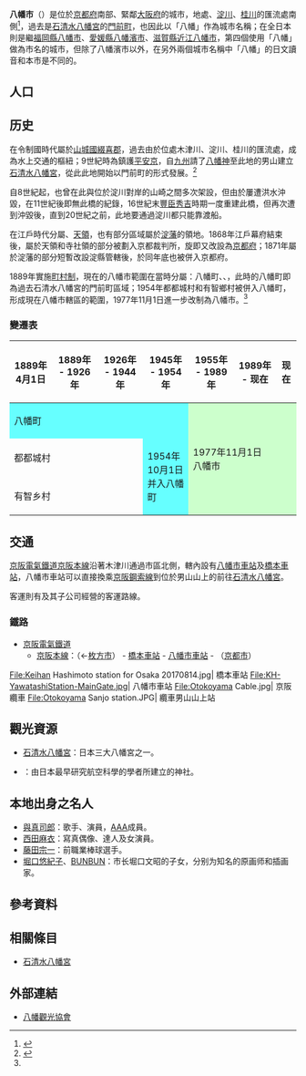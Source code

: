{{Otheruses|subject=日本[[京都府|京都府]]轄下的一個行政區劃|other=1963年以前曾經存在於日本[[福岡縣|福岡縣]]的同名行政區劃|八幡市 (福岡縣)}}
{{日本都市
| 自治體名=八幡市
| 圖像=[[File:Iwashimizu_hachimangu07s3200.jpg|240px]]
| 圖像說明=[[石清水八幡宮|石清水八幡宮]]（男山八幡宮）
| 市章=[[File:Emblem_of_Yawata.gif|100px]]
| 日文原名=八幡市
| 平假名=やわたし
| 羅馬字拼音=Yawata-shi
| 都道府縣=京都府
| 支廳=
| 編號=26210-2
| 面積=24.35
| 邊界未定=
| 人口={{自治體人口/京都府|八幡市}}<ref>{{自治體人口/京都府|source}}</ref>
| 統計時間={{自治體人口/京都府|date}}
| 自治體=[[京都市|京都市]]（[[伏見區|伏見區]]）、[[城陽市|城陽市]]、[[京田邊市|京田邊市]]、[[大山崎町|大山崎町]]、[[久御山町|久御山町]]<br />'''[[大阪府|大阪府]]'''：[[枚方市|枚方市]]、[[島本町|島本町]]
| 花=[[皋月杜鵑|皋月杜鵑]]
| 樹=[[樟樹|樟樹]]
| 鳥=[[大山雀|大山雀]]
| 其他象徵物=市花木
| 其他象徵=[[椿|椿]]
| 市長=[[堀口文昭|堀口文昭]]
| 卸任日期=2024年2月26日
| 議員數=22
| 郵遞區號=614-8501
| 所在地=八幡市八幡園內75
| 電話號碼=75-983-1111
| 外部連結=http://www.city.yawata.kyoto.jp/
| 經度=
| 緯度=
| 地圖=[[File:Yawata_in_Kyoto_Prefecture_Ja.svg|250px]]
| 註記=
}}
'''八幡市'''（{{jpn|j=八幡市|hg=やわたし|rm=Yawata shi|f=y}}）是位於[[京都府|京都府]]南部、緊鄰[[大阪府|大阪府]]的城市，地處{{tsl|ja|木津川_(京都府)|木津川_(京都府)|木津川}}、[[淀川|淀川]]、[[桂川_(淀川水系)|桂川]]的匯流處南側<ref>{{Cite web| url=http://www.city.yawata.kyoto.jp/0000000738.html| title=位置・地勢・気候| publisher=八幡市政府| date=2015-03-20| accessdate=2017-09-08| language=ja| archive-date=2020-06-15| archive-url=https://web.archive.org/web/20200615132631/http://www.city.yawata.kyoto.jp/0000000738.html| dead-url=no}}</ref>，過去是[[石清水八幡宮|石清水八幡宮]]的[[門前町|門前町]]，也因此以「八幡」作為城市名稱；在全日本則是繼[[福岡縣|福岡縣]][[八幡市_(福岡縣)|八幡市]]、[[愛媛縣|愛媛縣]][[八幡濱市|八幡濱市]]、[[滋賀縣|滋賀縣]][[近江八幡市|近江八幡市]]，第四個使用「八幡」做為市名的城市，但除了八幡濱市以外，在另外兩個城市名稱中「八幡」的日文讀音和本市是不同的。

== 人口 ==

{{日本人口統計| location=Yawata, Kyoto}}

== 历史 ==

在令制國時代屬於[[山城國|山城國]][[綴喜郡|綴喜郡]]，過去由於位處木津川、淀川、桂川的匯流處，成為水上交通的樞紐；9世紀時為鎮護[[平安京|平安京]]，自[[九州_(日本)|九州]]請了[[八幡神|八幡神]]至此地的男山建立[[石清水八幡宮|石清水八幡宮]]，從此此地開始以門前町的形式發展。<ref name="History">{{Cite web| url=http://www.city.yawata.kyoto.jp/0000000751.html| title=八幡市のあらまし| publisher=八幡市政府| date=2016-08-22| accessdate=2017-09-08| language=ja| archive-date=2020-06-15| archive-url=https://web.archive.org/web/20200615132635/http://www.city.yawata.kyoto.jp/0000000751.html| dead-url=no}}</ref>

自8世紀起，也曾在此與位於淀川對岸的山崎之間多次架設{{tsl|ja|山崎橋 (山城国)|山崎橋 (山城國)|山崎橋}}，但由於屢遭洪水沖毀，在11世紀後即無此橋的紀錄，16世紀末[[豐臣秀吉|豐臣秀吉]]時期一度重建此橋，但再次遭到沖毀後，直到20世紀之前，此地要通過淀川都只能靠渡船。

在江戶時代分屬{{tsl|ja|寺社領}}、[[天領|天領]]，也有部分區域屬於[[淀藩|淀藩]]的領地。1868年江戶幕府結束後，屬於天領和寺社領的部分被劃入京都裁判所，旋即又改設為[[京都府|京都府]]；1871年屬於淀藩的部分短暫改設淀縣管轄後，於同年底也被併入京都府。

1889年實施[[町村制|町村制]]，現在的八幡市範圍在當時分屬：八幡町、{{tsl|ja|都々城村|都都城村}}、{{tsl|ja|有智郷村|有智鄉村}}，此時的八幡町即為過去石清水八幡宮的門前町區域；1954年都都城村和有智鄉村被併入八幡町，形成現在八幡市轄區的範圍，1977年11月1日進一步改制為八幡市。<ref name="History"/>

=== 變遷表 ===

{| class="wikitable" style="font-size:x-small;"
! 1889年4月1日
! 1889年 - 1926年
! 1926年 - 1944年
! 1945年 - 1954年
! 1955年 - 1989年
! 1989年 - 现在
 !现在
|-
| colspan=4 style="background-color:#66FFFF;" | 八幡町
| rowspan=3 colspan=3 style="background-color:#cfc;" | 1977年11月1日<br />八幡市
|-
| colspan=3 |都都城村
| rowspan=2 style="background-color:#66FFFF;" | 1954年10月1日<br />并入八幡町
|-
| colspan=3 |有智乡村
|}

== 交通 ==
[[京阪電氣鐵道|京阪電氣鐵道]][[京阪本線|京阪本線]]沿著木津川通過市區北側，轄內設有[[八幡市車站|八幡市車站]]及[[橋本車站_(京都府)|橋本車站]]，八幡市車站可以直接換乘[[京阪鋼索線|京阪鋼索線]]到位於男山山上的{{Tsl|ja|男山山上駅|男山山上站}}前往[[石清水八幡宮|石清水八幡宮]]。

客運則有{{tsl|ja|京阪バス|京阪巴士}}及其子公司{{tsl|ja|京都京阪バス|京都京阪巴士}}經營的客運路線。

=== 鐵路 ===
* [[京阪電氣鐵道|京阪電氣鐵道]]
** [[京阪本線|京阪本線]]：（←[[枚方市|枚方市]]） - [[橋本車站_(京都府)|橋本車站]] - [[八幡市車站|八幡市車站]] - （[[京都市|京都市]]）

<gallery widths="200px" heights="200px">
File:Keihan Hashimoto station for Osaka 20170814.jpg| 橋本車站
File:KH-YawatashiStation-MainGate.jpg| 八幡市車站
File:Otokoyama Cable.jpg| 京阪纜車
File:Otokoyama Sanjo station.JPG| 纜車男山山上站
</gallery>

== 觀光資源 ==
* [[石清水八幡宮|石清水八幡宮]]：日本三大八幡宮之一。
* {{Tsl|ja|飛行神社}}：由日本最早研究航空科學的學者{{Tsl|ja|二宮忠八}}所建立的神社。

== 本地出身之名人 ==
* [[與真司郎|與真司郎]]：歌手、演員，[[AAA_(團體)|AAA]]成員。
* [[西田麻衣|西田麻衣]]：寫真偶像、達人及女演員。
* [[藤田宗一|藤田宗一]]：前職業棒球選手。
* [[堀口悠紀子|堀口悠紀子]]、[[BUNBUN|BUNBUN]]：市长堀口文昭的子女，分别为知名的原画师和插画家。

== 參考資料 ==
{{Reflist}}

== 相關條目 ==
{{commonscat|Yawata, Kyoto}}
* [[石清水八幡宮|石清水八幡宮]]

== 外部連結 ==
* {{Ja}} [http://www.kankou-yawata.org/ 八幡觀光協會] {{Wayback|url=http://www.kankou-yawata.org/ |date=20201101050829 }}

{{京都府}}
{{Authority control}}